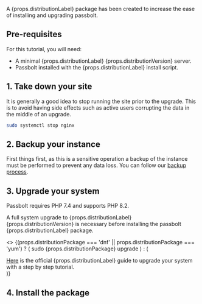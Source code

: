 
<p> A {props.distributionLabel} package has been created to increase the ease of installing and upgrading passbolt.</p>

## Pre-requisites

For this tutorial, you will need:
<ul>
    <li>A minimal {props.distributionLabel} {props.distributionVersion} server.</li>
    <li>Passbolt installed with the {props.distributionLabel} install script.</li>
</ul>


## 1. Take down your site

It is generally a good idea to stop running the site prior to the upgrade. This is to avoid having side effects
such as active users corrupting the data in the middle of an upgrade.

```bash
sudo systemctl stop nginx
```

## 2. Backup your instance

First things first, as this is a sensitive operation a backup of the instance must be performed to prevent any data loss.
You can follow our [backup process](/hosting/backup).

## 3. Upgrade your system

Passbolt requires PHP 7.4 and supports PHP 8.2.

<p> A full system upgrade to {props.distributionLabel} {props.distributionVersion} is necessary before installing the passbolt {props.distributionLabel} package.</p>

<>
{(props.distributionPackage === 'dnf' || props.distributionPackage === 'yum') ? (
<CodeBlock>
    sudo {props.distributionPackage} upgrade
</CodeBlock>
    ) : (
   <div>
    <a href={props.distributionUpgradeGuide}>Here</a> is the official {props.distributionLabel} guide to upgrade your system with a step by step tutorial.
   </div>
    )}
</>

## 4. Install the package
